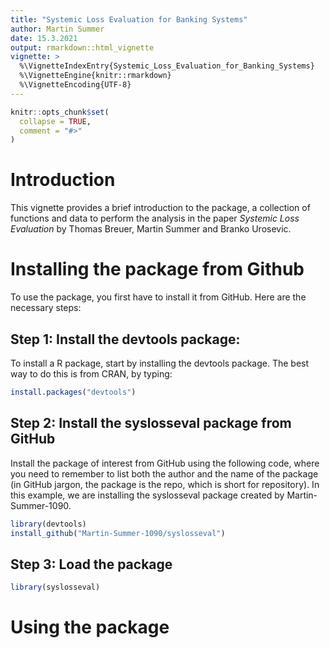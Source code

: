 ```yaml
---
title: "Systemic Loss Evaluation for Banking Systems"
author: Martin Summer
date: 15.3.2021
output: rmarkdown::html_vignette
vignette: >
  %\VignetteIndexEntry{Systemic_Loss_Evaluation_for_Banking_Systems}
  %\VignetteEngine{knitr::rmarkdown}
  %\VignetteEncoding{UTF-8}
---
```


```r
knitr::opts_chunk$set(
  collapse = TRUE,
  comment = "#>"
)
```

# Introduction

This vignette provides a brief introduction to the \code{syslosseval} package, a collection of
functions and data to perform the analysis in the paper *Systemic Loss Evaluation* by Thomas
Breuer, Martin Summer and Branko Urosevic.

# Installing the package from Github

To use the package, you first have to install it from GitHub. Here are the necessary steps:

## Step 1: Install the devtools package:

To install a R package, start by installing the devtools package. The best way to do this is from CRAN, by typing:

```r
install.packages("devtools")
```

## Step 2: Install the syslosseval package from GitHub

Install the package of interest from GitHub using the following code, where 
you need to remember to list both the author and the name of the package 
(in GitHub jargon, the package is the repo, which is short for repository). 
In this example, we are installing the syslosseval package created by Martin-Summer-1090.

```r
library(devtools)
install_github("Martin-Summer-1090/syslosseval")
```

## Step 3: Load the package

```r
library(syslosseval)
```

# Using the package
